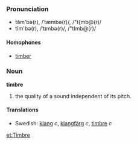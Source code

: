 ===Pronunciation===
*tăm'bə(r), /ˈtæmbə(r)/, /"t{mb@(r)/
*tĭm'bə(r), /ˈtɪmbə(r)/, /"tImb@(r)/
====Homophones====
*[[timber]]

===Noun===
'''timbre'''

# the quality of a sound independent of its pitch.

==== Translations ====
*Swedish: [[klang]] ''c'', [[klangfärg]] ''c'', [[timbre]] ''c''

[[et:Timbre]]